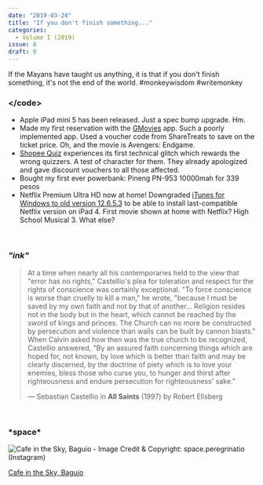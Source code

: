 ```yaml
---
date: "2019-03-24"
title: "If you don't finish something..."
categories:
  - Volume I (2019)
issue: 8
draft: 0
---
```


If the Mayans have taught us anything, it is that if you don't finish something, it's not the end of the world. #monkeywisdom #writemonkey

### &lt;/code&gt;
- Apple iPad mini 5 has been released. Just a spec bump upgrade. Hm.
- Made my first reservation with the [GMovies][1] app. Such a poorly implemented app. Used a voucher code from ShareTreats to save on the ticket price. Oh, and the movie is Avengers: Endgame.
- [Shopee Quiz][2] experiences its first technical glitch which rewards the wrong quizzers. A test of character for them. They already apologized and gave discount vouchers to all those affected.
- Bought my first ever powerbank: Pineng PN-953 10000mah for 339 pesos
- Netflix Premium Ultra HD now at home! Downgraded [iTunes for Windows to old version 12.6.5.3][3] to be able to install last-compatible Netflix version on iPad 4. First movie shown at home with Netflix? High School Musical 3. What else?

<br />

### *"ink"*
> At a time when nearly all his contemporaries held to the view that "error has no rights," Castellio's plea for toleration and respect for the rights of conscience was certainly exceptional. "To force conscience is worse than cruelly to kill a man," he wrote, "because I must be saved by my own faith and not by that of another... Religion resides not in the body but in the heart, which cannot be reached by the sword of kings and princes. The Church can no more be constructed by persecution and violence than walls can be built by cannon blasts." When Calvin asked how then was the true church to be recognized, Castellio answered, "By an assured faith concerning things which are hoped for, not known, by love which is better than faith and may be clearly discerned, by the doctrine of piety which is to love your enemies, bless those who curse you, to hunger and thirst after righteousness and endure persecution for righteousness' sake."
> 
> &mdash; Sebastian Castellio in **All Saints** (1997) by Robert Ellsberg

<br />

### \***space**\*

![Cafe in the Sky, Baguio - Image Credit & Copyright: space.peregrinatio (Instagram)](./cafe-in-the-sky.jpg "Cafe in the Sky, Baguio - Image Credit & Copyright: space.peregrinatio (Instagram)")

<p class="image-caption"> 

[Cafe in the Sky, Baguio][space]

</p>



[space]:https://www.instagram.com/p/BwCcDs5AMBr/
[1]:https://www.gmovies.ph
[2]:http://www.shopee.ph
[3]:https://support.apple.com/en-us/HT208079
